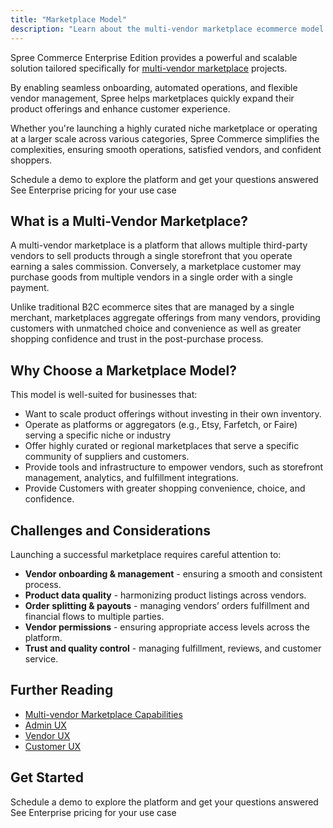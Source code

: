 ```yaml
---
title: "Marketplace Model"
description: "Learn about the multi-vendor marketplace ecommerce model."
---
```


Spree Commerce Enterprise Edition provides a powerful and scalable solution tailored specifically for [<u>multi-vendor marketplace</u>](https://spreecommerce.org/marketplace-ecommerce/) projects. 

By enabling seamless onboarding, automated operations, and flexible vendor management, Spree helps marketplaces quickly expand their product offerings and enhance customer experience. 

Whether you're launching a highly curated niche marketplace or operating at a larger scale across various categories, Spree Commerce simplifies the complexities, ensuring smooth operations, satisfied vendors, and confident shoppers.

<Columns cols={2}>
  <Card title="Book a Demo"  icon="eye" href="https://getvendo.com/book-a-demo/" cta="Click here">
    Schedule a demo to explore the platform and get your questions answered
  </Card>
  <Card title="Ask for Pricing"  icon="dollar-sign" href="https://spreecommerce.org/get-started/" cta="Click here">
    See Enterprise pricing for your use case
  </Card>
</Columns>

## What is a Multi-Vendor Marketplace?

A multi-vendor marketplace is a platform that allows multiple third-party vendors to sell products through a single storefront that you operate earning a sales commission. Conversely, a marketplace customer may purchase goods from multiple vendors in a single order with a single payment. 

Unlike traditional B2C ecommerce sites that are managed by a single merchant, marketplaces aggregate offerings from many vendors, providing customers with unmatched choice and convenience as well as greater shopping confidence and trust in the post-purchase process.

## Why Choose a Marketplace Model?

This model is well-suited for businesses that:

- Want to scale product offerings without investing in their own inventory.
- Operate as platforms or aggregators (e.g., Etsy, Farfetch, or Faire) serving a specific niche or industry
- Offer highly curated or regional marketplaces that serve a specific community of suppliers and customers.
- Provide tools and infrastructure to empower vendors, such as storefront management, analytics, and fulfillment integrations.
- Provide Customers with greater shopping convenience, choice, and confidence.

## Challenges and Considerations

Launching a successful marketplace requires careful attention to:

- **Vendor onboarding & management** - ensuring a smooth and consistent process.
- **Product data quality** - harmonizing product listings across vendors.
- **Order splitting & payouts** - managing vendors’ orders fulfillment and financial flows to multiple parties.
- **Vendor permissions** - ensuring appropriate access levels across the platform.
- **Trust and quality control** - managing fulfillment, reviews, and customer service.

## Further Reading
- [Multi-vendor Marketplace Capabilities](https://spreecommerce.org/docs/use-case/marketplace/capabilities)
- [Admin UX](https://spreecommerce.org/docs/use-case/marketplace/admin-dashboard)
- [Vendor UX](https://spreecommerce.org/docs/use-case/marketplace/vendor-dashboard)
- [Customer UX](https://spreecommerce.org/docs/use-case/marketplace/customer-ux)

## Get Started
<Columns cols={2}>
  <Card title="Book a Demo"  icon="eye" href="https://getvendo.com/book-a-demo/" cta="Click here">
    Schedule a demo to explore the platform and get your questions answered
  </Card>
  <Card title="Ask for Pricing"  icon="dollar-sign" href="https://spreecommerce.org/get-started/" cta="Click here">
    See Enterprise pricing for your use case
  </Card>
</Columns>